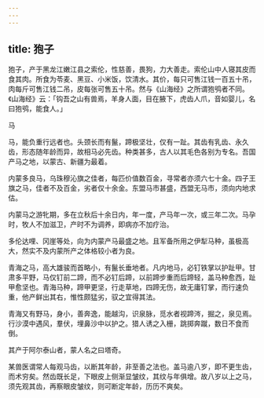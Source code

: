 ```yaml
---
---
---
```

title: 狍子
---



狍子，产于黑龙江嫩江县之索伦，性慈善，畏狗，力大善走。索伦山中人寝其皮而食其肉。所食为苓麦、黑豆、小米饭，饮清水。其价，每只可售江钱一百五十吊，肉每斤可售江钱二吊，皮每张可售五十吊。然与《山海经》之所谓狍鸮者不同。《山海经》云：「钩吾之山有兽焉，羊身人面，目在腋下，虎齿人爪，音如婴儿，名曰狍鸮，能食人。」

马

马，能负重行远者也。头颈长而有鬣，蹄极坚壮，仅有一趾。其齿有乳齿、永久齿，形态随年龄而异，故相马必先齿。种类甚多，古人以其毛色各别为专名。吾国产马之地，以蒙古、新疆为最着。

内蒙多良马，乌珠穆沁旗之佳者，每匹价值数百金，寻常者亦须六七十金。四子王旗之马，佳者不及百金，劣者仅十余金。东盟马市甚盛，西盟无马市，须向内地求估。

内蒙马之游牝期，多在立秋后十余日内，年一度，产马年一次，或三年二次。马孕时，牧人不加滋卫，产时不为调养，即病亦不加疗治。

多伦达哩、冈崖等处，向为内蒙产马最盛之地。且军备所用之伊犁马种，虽极高大，然实不及内蒙所产之体格较小者为良。

青海之马，高大雄骏而首略小，有鬣长垂地者。凡内地马，必钉铁掌以护趾甲。甘肃多平野，马仅钉前二蹄，而不必钉后蹄，以前蹄步重而后蹄轻，盖马种愈西，趾甲愈坚也。青海马种，蹄甲更坚，行走草地，四蹄无伤，故无庸钉掌，而行速负重，他产鲜出其右，惟性颇猛劣，驭之宜得其法。

青海又有野马，身小，善奔逸，能越沟，识泉脉，觅水者视蹄涔，掘之，泉见焉。行沙漠中遇风，羣伏，埋鼻沙中以护之。猎人诱之入栅，跳掷奔蹴，数日不食而倒。

其产于阿尔泰山者，蒙人名之曰塔奇。

某兽医谓常人每观马齿，以断其年龄，非至善之法也。盖马逾八岁，即不更生齿，而术穷矣。然齿既长足，下眼皮上侧渐显皱纹，其纹与年俱增。故八岁以上之马，须先观其齿，再察眼皮皱纹，则可断定年龄，历历不爽矣。